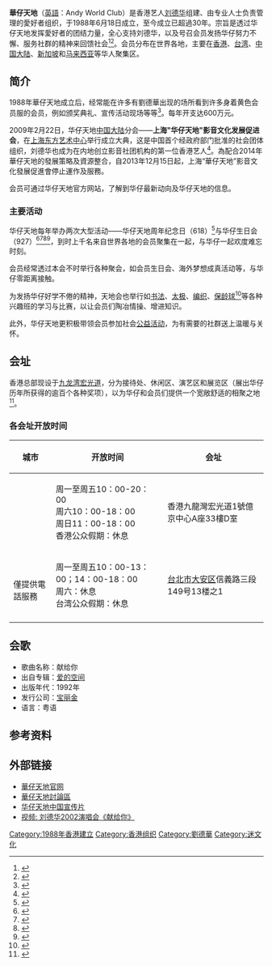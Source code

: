 {{Infobox organization
| name              = 華仔天地
| image             = Andy World Club.jpg
| size              = 220px
| caption           = 官方标志
| type              = 歌迷會
| founded_date      = 1988年6月18日
| tax_id            = 
| registration_id   =
| founder           = [[刘德华|刘德华]]以及其愛好者
| location          = {{HK}}[[九龙湾|九龙湾]][[宏光道|宏光道]]1号亿京中心B座9楼E室
| coordinates       = 
| origins           = 
| key_people        = [[刘德华|刘德华]]
| area_served       = [[香港|香港]]、[[台湾|台湾]]、[[中国大陆|中国大陆]]、[[新加坡|新加坡]]、[[马来西亚|马来西亚]]
| product           = 
| mission           = 
| focus             = 
| method            =
| revenue           = 
| endowment         = 
| num_volunteers    = 
| num_employees     = 
| num_members       = 1.5万人
| subsid            = 
| non-profit_slogan = 
| former name       =
| homepage          = http://www.awc618.com/
| dissolved         = 
| footnotes         =
}}

'''華仔天地'''（[[英語|英語]]：Andy World Club）是香港艺人[[刘德华|刘德华]]组建、由专业人士负责管理的愛好者组织，于1988年6月18日成立，至今成立已超過30年。宗旨是透过华仔天地发挥愛好者的团结力量，全心支持刘德华，以及号召会员发扬华仔努力不懈、服务社群的精神来回馈社会<ref>{{cite web |url=http://ent.xinmin.cn/2009/01/24/1539777.html |language= |title=刘德华上海成立首个“华仔天地”分会 |publisher=新民网 |date=2009-01-24 |accessdate= |deadurl=yes |archiveurl=https://web.archive.org/web/20100113231815/http://ent.xinmin.cn/2009/01/24/1539777.html |archivedate=2010-01-13 }}</ref><ref>{{cite web|url=http://sh.sina.com.cn/news/h/2009-02-11/1754107064.html | language= | title=刘德华歌迷会上海分会22日在东方艺术中心成立 |publisher=东方早报 |date=2009年2月11日 |accessdate= }}</ref>。会员分布在世界各地，主要在[[香港|香港]]、[[台湾|台湾]]、[[中国大陆|中国大陆]]、[[新加坡|新加坡]]和[[马来西亚|马来西亚]]等华人聚集区。

== 简介 ==
1988年華仔天地成立后，经常能在许多有劉德華出现的场所看到许多身着黄色会员服的会员，例如颁奖典礼、宣传活动现场等等<ref>{{cite web |url=http://www.jmnews.com.cn/c/2006/08/16/20/c_866425.shtml |language= |title=组图：台下“华仔天地”尖叫 刘德华：害怕衰老 |publisher=腾讯娱乐 |date=2006-08-16 |accessdate= |deadurl=yes |archiveurl=https://web.archive.org/web/20131224120030/http://www.jmnews.com.cn/c/2006/08/16/20/c_866425.shtml |archivedate=2013-12-24 }}</ref>。每年开支达600万元。

2009年2月22日，华仔天地[[中国大陆|中国大陆]]分会——'''上海"华仔天地"影音文化发展促进会'''，在[[上海|上海]][[东方艺术中心|东方艺术中心]]举行成立大典，这是中国首个经政府部门批准的社会团体组织，刘德华也成为在内地创立影音社团机构的第一位香港艺人<ref>{{cite web|url=http://ent.hunantv.com/y/l/20090222/209775.html | language= | title=“华仔天地”上海分会成立大典 歌迷力挺刘德华 |publisher=金鹰音乐 |date=2009-02-22 |accessdate= }}</ref>。為配合2014年華仔天地的發展策略及資源整合，自2013年12月15日起，上海“華仔天地”影音文化發展促進會停止運作及服務。

会员可通过华仔天地官方网站，了解到华仔最新动向及华仔天地的信息。

=== 主要活动 ===
华仔天地每年举办两次大型活动——华仔天地周年纪念日（618）<ref>{{cite web |url=http://www.yn.xinhuanet.com/ent/2008-06/20/content_13598532.htm |language= |title=刘德华"一家"庆华仔天地成立20周年 |publisher=新华网 |date=2008-06-20 |accessdate= |deadurl=yes |archiveurl=https://web.archive.org/web/20150402151408/http://www.yn.xinhuanet.com/ent/2008-06/20/content_13598532.htm |archivedate=2015-04-02 }}</ref>与华仔生日会（927）<ref>{{cite web|url=http://ent.qianlong.com/4543/2008/09/27/2500@4680340_2.htm | language= | title=刘德华生日会 举办“华仔牛一家聚歌舞乐烧摇” |publisher=千龙娱乐 |date=2008-09-27 |accessdate= }}</ref><ref>{{cite web|url=http://ent.163.com/photoview/00AJ0003/37301.html | language= | title=刘德华生日会父母现身 |publisher=网易娱乐图集 |date=2010-09-26 |accessdate= }}</ref><ref>{{cite web |url=http://ent.oeeee.com/a/20090923/353866.html |language= |title=刘德华生日会朱丽倩依旧无影 歌迷不想见刘太 |publisher=中国新闻网 |date=2009-09-23 |accessdate= |deadurl=yes |archiveurl=https://web.archive.org/web/20120212090856/http://ent.oeeee.com/a/20090923/353866.html |archivedate=2012-02-12 }}</ref><ref>{{cite web |url=http://news.xinhuanet.com/audio/2003-09/16/content_1083384.htm |language= |title=刘德华庆祝42岁生日 千名歌迷参加拍照会(组图) |publisher=东方网 |date=2003-09-16 |accessdate= |deadurl=yes |archiveurl=https://web.archive.org/web/20060509175941/http://news.xinhuanet.com/audio/2003-09/16/content_1083384.htm |archivedate=2006-05-09 }}</ref>，到时上千名来自世界各地的会员聚集在一起，与华仔一起欢度难忘时刻。

会员经常透过本会不时举行各种聚会，如会员生日会、海外梦想成真活动等，与华仔零距离接触。

为发扬华仔好学不倦的精神，天地会也举行如[[书法|书法]]、[[太极|太极]]、[[编织|编织]]、[[保龄球|保龄球]]<ref>{{cite web|url=http://pic.people.com.cn/GB/31655/10681996.html | language= | title=刘德华生日会惊喜不断 电话传情狂拼保龄球 |publisher=中国新闻网 |date=2009年12月30日 |accessdate= }}</ref>等各种兴趣班的学习与比赛，以让会员们陶冶情操、增进知识。

此外，华仔天地更积极带领会员参加社会[[公益活动|公益活动]]，为有需要的社群送上温暖与关怀。

== 会址 ==
香港总部现设于[[九龙湾|九龙湾]][[宏光道|宏光道]]，分为接待处、休闲区、演艺区和展览区（展出华仔历年所获得的逾百个各种奖项），以为华仔和会员们提供一个宽敞舒适的相聚之地<ref>{{cite web|url=http://www.dianping.com/shop/4724179/photos | language= | title=华仔天地图片 |publisher=大众点评网（子小立习习 上传） |date=2011-03-22 |accessdate= }}</ref>。

=== 各会址开放时间 ===
{| class="wikitable"
|-
! 城市 !! 开放时间 !! 会址
|-
| {{HK}} || 周一至周五10：00-20：00<br />周六10：00-18：00<br />周日11：00-18：00<br />香港公众假期：休息 || 香港九龍灣宏光道1號億京中心A座33樓D室
|-
| {{TWN}}<br />僅提供電話服務 || 周一至周五10：00-13：00；14：00-18：00<br />周六：休息<br />台湾公众假期：休息 || [[台北市|台北市]][[大安區_(臺北市)|大安区]]信義路三段149号13楼之1
|-
|}

== 会歌 ==
*歌曲名称：献给你 
*出自专辑：[[爱的空间|爱的空间]]　
*出版年代：1992年   
*发行公司：[[宝丽金|宝丽金]] 
*语言：粤语  
{{cquote|《献给你》歌詞
作曲：[[盧東尼|盧東尼]]
填詞：[[向雪懷|向雪懷]]
編曲：盧東尼
主唱：刘德华

旋律於歌舞中昇起

如水中的蒸气

陶醉於今夜我跟你

让星光半披

能一分一秒於一起

才知今生多美

才天天不用再想你

愿一生属你

望见你　望吻你　望抱你

这一切渴望都永远属你

是我爱　是至爱　是最爱

以真心的爱分开天与地

越看你　越爱你　越锡你

众多不快事不会再记起

不许分离　将一生献给你}}

== 参考资料 ==
{{reflist|2}}

== 外部链接 ==
*[http://www.awc618.com/ 華仔天地官网]{{zh-tw}}{{zh-cn}}{{en}}{{ja}}
*[http://forum.awc618.com/ 華仔天地討論區]
*[http://v.youku.com/v_show/id_XNTMxMDU1ODQ=.html 华仔天地中国宣传片]
*[http://v.youku.com/v_show/id_XMjk2NjQ4NjYw.html 视频: 刘德华2002演唱会《献给你》]

{{刘德华}}
[[Category:1988年香港建立|Category:1988年香港建立]]
[[Category:香港组织|Category:香港组织]]
[[Category:劉德華|Category:劉德華]]
[[Category:迷文化|Category:迷文化]]